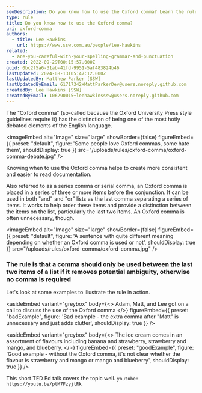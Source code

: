 ```yaml
---
seoDescription: Do you know how to use the Oxford comma? Learn the rule and when to add that extra comma to avoid ambiguity in your writing.
type: rule
title: Do you know how to use the Oxford comma?
uri: oxford-comma
authors:
  - title: Lee Hawkins
    url: https://www.ssw.com.au/people/lee-hawkins
related:
  - are-you-careful-with-your-spelling-grammar-and-punctuation
created: 2022-09-29T00:15:57.000Z
guid: 0bc2f5a6-31ab-41fd-9951-5af483824b46
lastUpdated: 2024-08-13T05:47:12.000Z
lastUpdatedBy: Matthew Parker [SSW]
lastUpdatedByEmail: 61717342+MattParkerDev@users.noreply.github.com
createdBy: Lee Hawkins [SSW]
createdByEmail: 106290015+leehawkinsssw@users.noreply.github.com
---
```


The "Oxford comma" (so-called because the Oxford University Press style guidelines require it) has the distinction of being one of the most hotly debated elements of the English language.


<imageEmbed
  alt="Image"
  size="large"
  showBorder={false}
  figureEmbed={{
    preset: "default",
    figure: 'Some people love Oxford commas, some hate them',
    shouldDisplay: true
  }}
  src="/uploads/rules/oxford-comma/oxford-comma-debate.jpg"
/>

Knowing when to use the Oxford comma helps to create more consistent and easier to read documentation.

Also referred to as a series comma or serial comma, an Oxford comma is placed in a series of three or more items before the conjunction. It can be used in both "and" and "or" lists as the last comma separating a series of items. It works to help order these items and provide a distinction between the items on the list, particularly the last two items. An Oxford comma is often unnecessary, though.

<imageEmbed
  alt="Image"
  size="large"
  showBorder={false}
  figureEmbed={{
    preset: "default",
    figure: 'A sentence with quite different meaning depending on whether an Oxford comma is used or not',
    shouldDisplay: true
  }}
  src="/uploads/rules/oxford-comma/oxford-comma.jpg"
/>

### The rule is that a comma should only be used between the last two items of a list if it removes potential ambiguity, otherwise no comma is required

Let's look at some examples to illustrate the rule in action.

<asideEmbed
  variant="greybox"
  body={<>
    Adam, Matt, and Lee got on a call to discuss the use of the Oxford comma
  </>}
  figureEmbed={{
    preset: "badExample",
    figure: 'Bad example - the extra comma after "Matt" is unnecessary and just adds clutter',
    shouldDisplay: true
  }}
/>

<asideEmbed
  variant="greybox"
  body={<>
    The ice cream comes in an assortment of flavours including banana and strawberry, strawberry and mango, and blueberry.
  </>}
  figureEmbed={{
    preset: "goodExample",
    figure: 'Good example - without the Oxford comma, it\'s not clear whether the flavour is strawberry and mango or mango and blueberry',
    shouldDisplay: true
  }}
/>

This short TED Ed talk covers the topic well.
`youtube: https://youtu.be/ptM7FzyjtRk`
